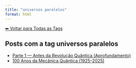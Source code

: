 ```yaml
---
title: "universos paralelos"
format: html
---
```


[⬅ Voltar para Todas as Tags](../tags.qmd)

## Posts com a tag **universos paralelos**

- [Parte 1 — Antes da Revolução Quântica (Aprofundamento)](/posts/fisica/parte-1-mecanica-quantica.html)
- [100 Anos da Mecânica Quântica (1925–2025)](/posts/fisica/100-anos-mecanica-quantica.html)
